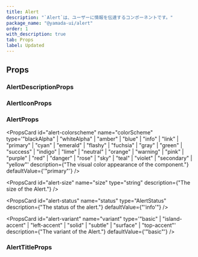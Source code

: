 ```yaml
---
title: Alert
description: "`Alert`は、ユーザーに情報を伝達するコンポーネントです。"
package_name: "@yamada-ui/alert"
order: 1
with_description: true
tab: Props
label: Updated
---
```


## Props

### AlertDescriptionProps

### AlertIconProps

<PropsCard
  id="alerticon-variant"
  name="variant"
  type='type ONLY_FOR_FORMAT =
  | "grid"
  | "audio"
  | "circles"
  | "dots"
  | "oval"
  | "puff"
  | "rings"'
/>

### AlertProps

<PropsCard
  id="alert-colorscheme"
  name="colorScheme"
  type='"blackAlpha" | "whiteAlpha" | "amber" | "blue" | "info" | "link" | "primary" | "cyan" | "emerald" | "flashy" | "fuchsia" | "gray" | "green" | "success" | "indigo" | "lime" | "neutral" | "orange" | "warning" | "pink" | "purple" | "red" | "danger" | "rose" | "sky" | "teal" | "violet" | "secondary" | "yellow"'
  description={"The visual color appearance of the component."}
  defaultValue={'"primary"'}
/>

<PropsCard
  id="alert-size"
  name="size"
  type="string"
  description={"The size of the Alert."}
/>

<PropsCard
  id="alert-status"
  name="status"
  type="AlertStatus"
  description={"The status of the alert."}
  defaultValue={"'info'"}
/>

<PropsCard
  id="alert-variant"
  name="variant"
  type='"basic" | "island-accent" | "left-accent" | "solid" | "subtle" | "surface" | "top-accent"'
  description={"The variant of the Alert."}
  defaultValue={'"basic"'}
/>

### AlertTitleProps

